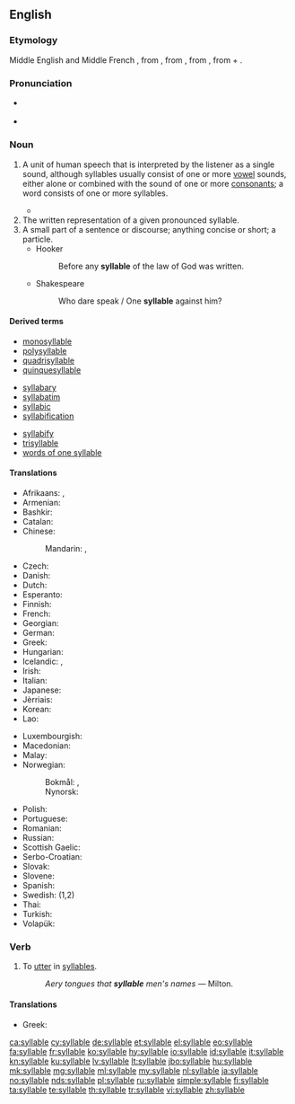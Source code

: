 ==English==

===Etymology===
Middle English and Middle French {{term|sillabe|lang=frm}}, from {{etyl|la|en}} {{term|syllaba|lang=la}}, from {{etyl|grc|en}} {{term|συλλαβή||sc=polytonic|tr=sullabē|lang=grc}}, from {{term|συλλαμβάνω||I gather together|sc=polytonic|tr=sullambanō|lang=grc}}, from {{term|συν|συν-|together|sc=polytonic|tr=sun-|lang=grc}} + {{term|λαμβάνω||I take|tr=lambanō|lang=grc|sc=polytonic}}.

===Pronunciation===
* {{a|RP|US}} {{IPA|/ˈsɪləbɫ/|lang=en}}
* {{audio|en-uk-syllable.ogg|Audio (UK)|lang=en}}

===Noun===
{{en-noun}}

# {{context|linguistics|lang=en}} A unit of human speech that is interpreted by the listener as a single sound, although syllables usually consist of one or more [[vowel]] sounds, either alone or combined with the sound of one or more [[consonant]]s; a word consists of one or more syllables.
#* {{quote-book|author=Don DeLillo|authorlink=Don DeLillo|title=[[w:Underworld (DeLillo novel)|Underworld: A Novel]]|location=New York, N.Y.|publisher=[[w:Charles Scribner's Sons|Scribner Classics]]|year=2007|page=543|isbn=978-1-4165-9585-4|passage=I wanted to look up velleity and quotidian and memorize the fuckers for all time, spell them, learn them, pronounce them '''syllable''' by '''syllable'''—vocalize, phonate, utter the sounds, say the words for all they're worth.}}
# The written representation of a given pronounced syllable.
# A small part of a sentence or discourse; anything concise or short; a particle.
#* Hooker
#*: Before any '''syllable''' of the law of God was written.
#* Shakespeare
#*: Who dare speak / One '''syllable''' against him?

====Derived terms====
{{rel-top3|Terms derived from ''syllable''}}
* [[monosyllable]]
* [[polysyllable]]
* [[quadrisyllable]]
* [[quinquesyllable]]
{{rel-mid3}}
* [[syllabary]]
* [[syllabatim]]
* [[syllabic]]
* [[syllabification]]
{{rel-mid3}}
* [[syllabify]]
* [[trisyllable]]
* [[words of one syllable]]
{{rel-bottom}}

====Translations====
{{trans-top|One or more vowel sounds}}
* Afrikaans: {{t|af|lettergreep}}, {{t|af|lettergrepe|p}}
* Armenian: {{t|hy|վանկ|tr=vank}}
* Bashkir: {{t|ba|ижек|tr=ižek|sc=Cyrl}}
* Catalan: {{t+|ca|síl·laba|f}}
* Chinese:
*: Mandarin: {{t+|cmn|音節|sc=Hani}}, {{t+|cmn|音节|sc=Hani}}
* Czech: {{qualifier|1,2}} {{t+|cs|slabika|f}}
* Danish: {{t|da|stavelse}}
* Dutch: {{t+|nl|lettergreep|f}}
* Esperanto: {{t|eo|silabo}}
* Finnish: {{t+|fi|tavu}}
* French: {{t+|fr|syllabe|f}}
* Georgian: {{t|ka|მარცვალი|tr=marc’vali|sc=Geor}}
* German: {{t+|de|Silbe|f}}
* Greek: {{t+|el|συλλαβή|f}}
* Hungarian: {{qualifier|1,2}} {{t+|hu|szótag}}
* Icelandic: {{t+|is|atkvæði|n}}, {{t|is|samstafa|f}}
* Irish: {{t|ga|siolla|m}}
* Italian: {{t+|it|sillaba|f}}
* Japanese: {{t|ja|音節|sc=Jpan|tr=onsetsu}}
* Jèrriais: {{t|roa-jer|syllabe|f}}
* Korean: {{t+|ko|음절|sc=Hang}}
* Lao: {{t-needed|lo}}
{{trans-mid}}
* Luxembourgish: {{t|lb|Silb|f}}
* Macedonian: {{t|mk|слог|m|tr=slog|sc=Cyrl}}
* Malay: {{t|ms|suku kata}}
* Norwegian: 
*: Bokmål: {{t+|nb|stavelse|m}}, {{t+|nb|staving|m|f}}
*: Nynorsk: {{t|nn|staving|f}}
* Polish: {{t+|pl|sylaba|f}}
* Portuguese: {{t+|pt|sílaba|f}}
* Romanian: {{t|ro|silabă|f}}
* Russian: {{t+|ru|слог|m|tr=slog|sc=Cyrl}}
* Scottish Gaelic: {{t|gd|lide|f}}
* Serbo-Croatian: {{t+|sh|slog|m}}
* Slovak: {{t|sk|slabika|f}}
* Slovene: {{t+|sl|zlog|m}}
* Spanish: {{t+|es|sílaba|f}}
* Swedish: {{t+|sv|stavelse|c}} (1,2)
* Thai: {{t+|th|พยางค์|tr=páyaang|sc=Thai}}
* Turkish: {{t+|tr|hece}}
* Volapük: {{t+|vo|silab}}
{{trans-bottom}}

===Verb===
{{en-verb|syllabl}}

# {{context|transitive|poetic|lang=en}} To [[utter]] in [[syllable]]s.
#: ''Aery tongues that '''syllable''' men's names'' &mdash; Milton.

====Translations====
{{trans-top}}
* Greek: {{t+|el|συλλαβίζω|sc=Grek}}
{{trans-mid}}
{{trans-bottom}}

[[ca:syllable]]
[[cy:syllable]]
[[de:syllable]]
[[et:syllable]]
[[el:syllable]]
[[eo:syllable]]
[[fa:syllable]]
[[fr:syllable]]
[[ko:syllable]]
[[hy:syllable]]
[[io:syllable]]
[[id:syllable]]
[[it:syllable]]
[[kn:syllable]]
[[ku:syllable]]
[[lv:syllable]]
[[lt:syllable]]
[[jbo:syllable]]
[[hu:syllable]]
[[mk:syllable]]
[[mg:syllable]]
[[ml:syllable]]
[[my:syllable]]
[[nl:syllable]]
[[ja:syllable]]
[[no:syllable]]
[[nds:syllable]]
[[pl:syllable]]
[[ru:syllable]]
[[simple:syllable]]
[[fi:syllable]]
[[ta:syllable]]
[[te:syllable]]
[[th:syllable]]
[[tr:syllable]]
[[vi:syllable]]
[[zh:syllable]]
